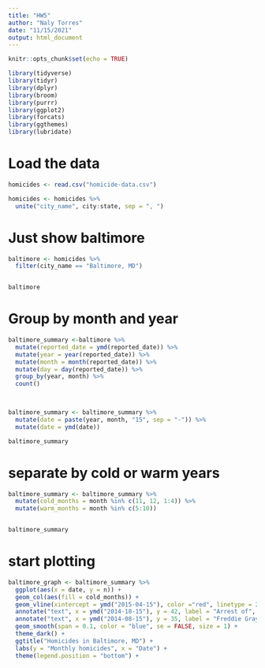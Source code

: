 ```yaml
---
title: "HW5"
author: "Naly Torres"
date: "11/15/2021"
output: html_document
---
```


```r
knitr::opts_chunk$set(echo = TRUE)
```


```r
library(tidyverse)
library(tidyr)
library(dplyr)
library(broom)
library(purrr)
library(ggplot2)
library(forcats)
library(ggthemes)
library(lubridate)
```

# Load the data
```r

homicides <- read.csv("homicide-data.csv")

homicides <- homicides %>%
  unite("city_name", city:state, sep = ", ")
```
  
# Just show baltimore
```r
baltimore <- homicides %>% 
  filter(city_name == "Baltimore, MD")


baltimore
```

# Group by month and year
```r
baltimore_summary <-baltimore %>%
  mutate(reported_date = ymd(reported_date)) %>%
  mutate(year = year(reported_date)) %>%
  mutate(month = month(reported_date)) %>%
  mutate(day = day(reported_date)) %>%
  group_by(year, month) %>%
  count()
  


baltimore_summary <- baltimore_summary %>%
  mutate(date = paste(year, month, "15", sep = "-")) %>%
  mutate(date = ymd(date))

baltimore_summary


```

# separate by cold or warm years
```r
baltimore_summary <- baltimore_summary %>%
  mutate(cold_months = month %in% c(11, 12, 1:4)) %>%
  mutate(warm_months = month %in% c(5:10))


baltimore_summary

```

# start plotting 
```r
baltimore_graph <- baltimore_summary %>%
  ggplot(aes(x = date, y = n)) +
  geom_col(aes(fill = cold_months)) +
  geom_vline(xintercept = ymd("2015-04-15"), color ="red", linetype = 2, size = 1.5) +
  annotate("text", x = ymd("2014-10-15"), y = 42, label = "Arrest of", color = "white") +
  annotate("text", x = ymd("2014-08-15"), y = 35, label = "Freddie Gray", color = "white") +
  geom_smooth(span = 0.1, color = "blue", se = FALSE, size = 1) +
  theme_dark() +
  ggtitle("Homicides in Baltimore, MD") +
  labs(y = "Monthly homicides", x = "Date") +
  theme(legend.position = "bottom") +
  
  

```







